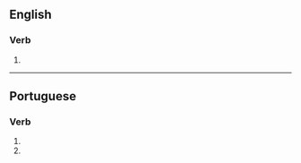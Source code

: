 ==English==

===Verb===
{{head|en|verb form}}

# {{en-third-person singular of|localize}}

----

==Portuguese==

===Verb===
{{head|pt|verb form}}

# {{inflection of|pt|localizar||2|s|pres|subj}}
# {{inflection of|pt|localizar||2|s|negative|impr}}